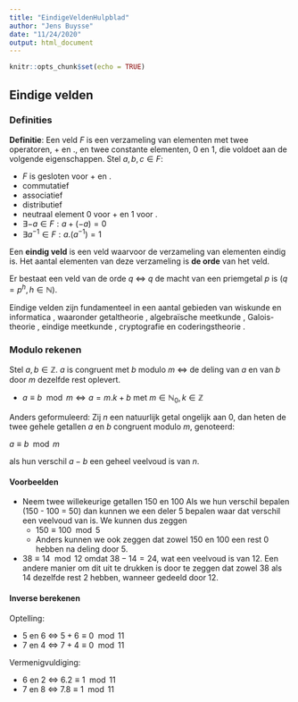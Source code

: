 ```yaml
---
title: "EindigeVeldenHulpblad"
author: "Jens Buysse"
date: "11/24/2020"
output: html_document
---
```


```r
knitr::opts_chunk$set(echo = TRUE)
```

## Eindige velden

### Definities 

**Definitie**: Een veld $F$ is een verzameling van elementen met twee operatoren, $+$ en $.$, en twee constante elementen, $0$ en $1$, die voldoet aan de volgende eigenschappen. Stel $a,b,c \in F$:

- $F$ is gesloten voor $+$ en $.$
- commutatief
- associatief
- distributief
- neutraal element 0 voor + en 1 voor .
- $\exists  -a \in F : a + (-a) = 0$
- $\exists  a^{-1} \in F : a . (a^{-1}) = 1$

Een **eindig veld** is een veld waarvoor de verzameling van elementen eindig is. Het aantal elementen van deze verzameling is **de orde** van het veld.

Er bestaat een veld van de orde $q$ $\Leftrightarrow$ $q$ de macht van een priemgetal $p$ is ($q = p^h, h \in \mathbb{N}$).

Eindige velden zijn fundamenteel in een aantal gebieden van wiskunde en informatica , waaronder getaltheorie , algebraïsche meetkunde , Galois-theorie , eindige meetkunde , cryptografie en coderingstheorie . 

### Modulo rekenen
Stel $a,b \in \mathbb{Z}$. $a$ is congruent met $b$ modulo $m$ $\Leftrightarrow$ de deling van $a$ en van $b$ door $m$ dezelfde rest oplevert.

- $a \equiv b \mod m \Leftrightarrow a = m.k + b$ met $m \in \mathbb{N}_0, k \in \mathbb{Z}$

Anders geformuleerd: Zij $n$ een natuurlijk getal ongelijk aan $0$, dan heten de twee gehele getallen $a$ en $b$ congruent modulo $m$, genoteerd:

$a \equiv b \mod m$

als hun verschil $a-b$ een geheel veelvoud is van $n$.

#### Voorbeelden

- Neem twee willekeurige getallen 150 en 100 Als we hun verschil bepalen (150 - 100 = 50) dan kunnen we een deler 5 bepalen waar dat verschil een veelvoud van is. We kunnen dus zeggen
  - $150 \equiv 100 \mod 5$
  - Anders kunnen we ook zeggen dat zowel 150 en 100 een rest 0 hebben na deling door 5. 
- $38 \equiv 14 \mod 12$ omdat $38 - 14 = 24$, wat een veelvoud is van $12$. Een andere manier om dit uit te drukken is door te zeggen dat zowel 38 als 14 dezelfde rest 2 hebben, wanneer gedeeld door 12. 

#### Inverse berekenen

Optelling: 

- 5 en 6 $\Leftrightarrow$ $5+6 \equiv 0 \mod 11$ 
- 7 en 4 $\Leftrightarrow$ $7+4 \equiv 0 \mod 11$ 

Vermenigvuldiging:

- 6 en 2 $\Leftrightarrow$ $6.2 \equiv 1 \mod 11$ 
- 7 en 8 $\Leftrightarrow$ $7.8 \equiv 1 \mod 11$ 





